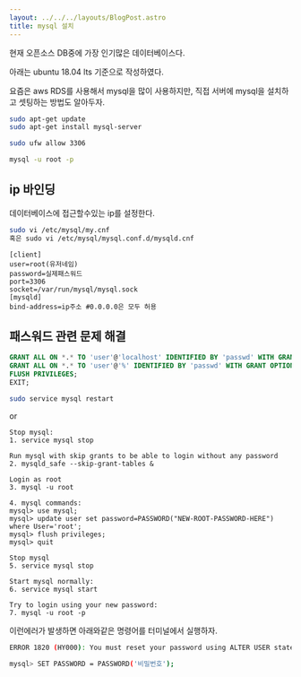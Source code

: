 ```yaml
---
layout: ../../../layouts/BlogPost.astro
title: mysql 설치
---
```


현재 오픈소스 DB중에 가장 인기많은 데이터베이스다.

아래는 ubuntu 18.04 lts 기준으로 작성하였다.

요즘은 aws RDS를 사용해서 mysql을 많이 사용하지만, 직접 서버에 mysql을 설치하고 셋팅하는 방법도 알아두자.

```bash
sudo apt-get update
sudo apt-get install mysql-server

sudo ufw allow 3306

mysql -u root -p
```

## ip 바인딩

데이터베이스에 접근할수있는 ip를 설정한다.

```bash
sudo vi /etc/mysql/my.cnf
혹은 sudo vi /etc/mysql/mysql.conf.d/mysqld.cnf
```

```
[client]
user=root(유저네임)
password=실제패스워드
port=3306
socket=/var/run/mysql/mysql.sock
[mysqld]
bind-address=ip주소 #0.0.0.0은 모두 허용
```

## 패스워드 관련 문제 해결

```sql
GRANT ALL ON *.* TO 'user'@'localhost' IDENTIFIED BY 'passwd' WITH GRANT OPTION;
GRANT ALL ON *.* TO 'user'@'%' IDENTIFIED BY 'passwd' WITH GRANT OPTION;
FLUSH PRIVILEGES;
EXIT;
```

```bash
sudo service mysql restart
```

or

```
Stop mysql:
1. service mysql stop

Run mysql with skip grants to be able to login without any password
2. mysqld_safe --skip-grant-tables &

Login as root
3. mysql -u root

4. mysql commands:
mysql> use mysql;
mysql> update user set password=PASSWORD("NEW-ROOT-PASSWORD-HERE") where User='root';
mysql> flush privileges;
mysql> quit

Stop mysql
5. service mysql stop

Start mysql normally:
6. service mysql start

Try to login using your new password:
7. mysql -u root -p
```

이런에러가 발생하면 아래와같은 명령어를 터미널에서 실행하자.

```bash
ERROR 1820 (HY000): You must reset your password using ALTER USER statement before executing this statement.
```

```bash
mysql> SET PASSWORD = PASSWORD('비밀번호');
```



